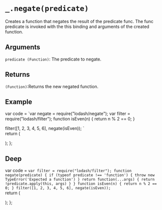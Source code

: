 # `_.negate(predicate)`

Creates a function that negates the result of the predicate func. The func predicate is invoked with the this binding and arguments of the created function.

## Arguments
`predicate (Function)`: The predicate to negate.

## Returns
`(Function)`:Returns the new negated function.

## Example


var code =  `var negate = require("lodash/negate");
var filter = require("lodash/filter");
function isEven(n) {
  return n % 2 == 0;
}
 
filter([1, 2, 3, 4, 5, 6], negate(isEven));
`   
  return (
    <div>
      <Embed source={code} />
    </div>
  );
};

<Demo/>

## Deep

var code =  `var filter = require("lodash/filter");
function negate(predicate) {
  if (typeof predicate !== 'function') {
    throw new TypeError('Expected a function')
  }
  return function(...args) {
    return !predicate.apply(this, args)
  }
}
function isEven(n) {
  return n % 2 == 0;
}
filter([1, 2, 3, 4, 5, 6], negate(isEven));
`   
  return (
    <div>
      <Embed source={code} />
    </div>
  );
};

<DeepDemo/>




